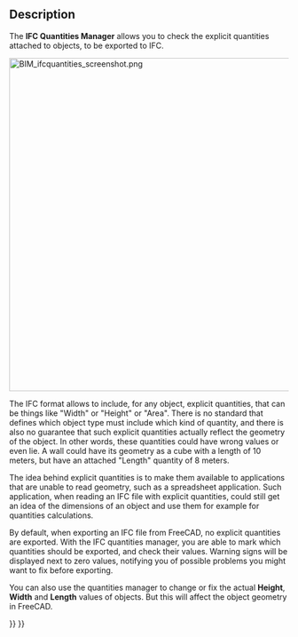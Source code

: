 <languages/>

{{Docnav
|[[BIM_IfcElements|IfcElements]]
|[[BIM_IfcProperties|IfcProperties]]
|[[BIM_Workbench|BIM]]
|IconL=BIM_IfcElements.svg
|IconR=BIM_IfcProperties.svg
|IconC=Workbench_BIM.svg
}}

{{GuiCommand
|Name=BIM IfcQuantities
|MenuLocation=Manage → Manage IFC quantities...
|Workbenches=[[BIM_Workbench|BIM]]
}}

==Description==

The '''IFC Quantities Manager''' allows you to check the explicit quantities attached to objects, to be exported to IFC.

[[Image:BIM_ifcquantities_screenshot.png|600px]]
{{Caption|IFC Quantities Manager}}

The IFC format allows to include, for any object, explicit quantities, that can be things like "Width" or "Height" or "Area". There is no standard that defines which object type must include which kind of quantity, and there is also no guarantee that such explicit quantities actually reflect the geometry of the object. In other words, these quantities could have wrong values or even lie. A wall could have its geometry as a cube with a length of 10 meters, but have an attached "Length" quantity of 8 meters.

The idea behind explicit quantities is to make them available to applications that are unable to read geometry, such as a spreadsheet application. Such application, when reading an IFC file with explicit quantities, could still get an idea of the dimensions of an object and use them for example for quantities calculations.

By default, when exporting an IFC file from FreeCAD, no explicit quantities are exported. With the IFC quantities manager, you are able to mark which quantities should be exported, and check their values. Warning signs will be displayed next to zero values, notifying you of possible problems you might want to fix before exporting.

You can also use the quantities manager to change or fix the actual '''Height''', '''Width''' and '''Length''' values of objects. But this will affect the object geometry in FreeCAD.


{{Docnav
|[[BIM_IfcElements|IfcElements]]
|[[BIM_IfcProperties|IfcProperties]]
|[[BIM_Workbench|BIM]]
|IconL=BIM_IfcElements.svg
|IconR=BIM_IfcProperties.svg
|IconC=Workbench_BIM.svg
}}

{{BIM_Tools_navi{{#translation:}}}}
{{Userdocnavi{{#translation:}}}}